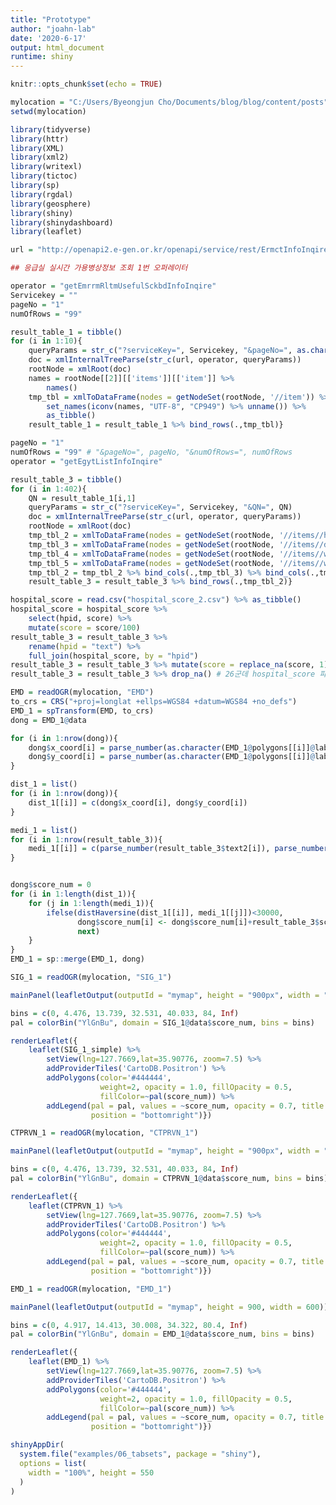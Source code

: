 ---
title: "Prototype"
author: "joahn-lab"
date: '2020-6-17'
output: html_document
runtime: shiny
---

```{r setup, include=FALSE}
knitr::opts_chunk$set(echo = TRUE)

mylocation = "C:/Users/Byeongjun Cho/Documents/blog/blog/content/posts"
setwd(mylocation)

library(tidyverse)
library(httr)
library(XML)
library(xml2)
library(writexl)
library(tictoc)
library(sp)
library(rgdal)
library(geosphere)
library(shiny)
library(shinydashboard)
library(leaflet)
```

```{r, eval=FALSE, echo=FALSE}
url = "http://openapi2.e-gen.or.kr/openapi/service/rest/ErmctInfoInqireService/"

## 응급실 실시간 가용병상정보 조회 1번 오퍼레이터

operator = "getEmrrmRltmUsefulSckbdInfoInqire"
Servicekey = ""
pageNo = "1"
numOfRows = "99"

result_table_1 = tibble()
for (i in 1:10){
    queryParams = str_c("?serviceKey=", Servicekey, "&pageNo=", as.character(i), "&numOfRows=", "50")
    doc = xmlInternalTreeParse(str_c(url, operator, queryParams))
    rootNode = xmlRoot(doc)
    names = rootNode[[2]][['items']][['item']] %>%
        names()
    tmp_tbl = xmlToDataFrame(nodes = getNodeSet(rootNode, '//item')) %>%
        set_names(iconv(names, "UTF-8", "CP949") %>% unname()) %>%
        as_tibble()
    result_table_1 = result_table_1 %>% bind_rows(.,tmp_tbl)}

pageNo = "1"
numOfRows = "99" # "&pageNo=", pageNo, "&numOfRows=", numOfRows
operator = "getEgytListInfoInqire"

result_table_3 = tibble()
for (i in 1:402){
    QN = result_table_1[i,1]
    queryParams = str_c("?serviceKey=", Servicekey, "&QN=", QN)
    doc = xmlInternalTreeParse(str_c(url, operator, queryParams))
    rootNode = xmlRoot(doc)
    tmp_tbl_2 = xmlToDataFrame(nodes = getNodeSet(rootNode, '//items//hpid')) %>% as_tibble(.name_repair = "unique")
    tmp_tbl_3 = xmlToDataFrame(nodes = getNodeSet(rootNode, '//items//dutyName')) %>% as_tibble(.name_repair = "unique")
    tmp_tbl_4 = xmlToDataFrame(nodes = getNodeSet(rootNode, '//items//wgs84Lon')) %>% as_tibble(.name_repair = "unique")
    tmp_tbl_5 = xmlToDataFrame(nodes = getNodeSet(rootNode, '//items//wgs84Lat')) %>% as_tibble(.name_repair = "unique")
    tmp_tbl_2 = tmp_tbl_2 %>% bind_cols(.,tmp_tbl_3) %>% bind_cols(.,tmp_tbl_4) %>% bind_cols(.,tmp_tbl_5)
    result_table_3 = result_table_3 %>% bind_rows(.,tmp_tbl_2)}

hospital_score = read.csv("hospital_score_2.csv") %>% as_tibble()
hospital_score = hospital_score %>% 
    select(hpid, score) %>%
    mutate(score = score/100)
result_table_3 = result_table_3 %>% 
    rename(hpid = "text") %>%
    full_join(hospital_score, by = "hpid")
result_table_3 = result_table_3 %>% mutate(score = replace_na(score, 1))
result_table_3 = result_table_3 %>% drop_na() # 26군데 hospital_score 파일에서 갑툭튀
```
```{r, eval=FALSE, echo=FALSE}
EMD = readOGR(mylocation, "EMD")
to_crs = CRS("+proj=longlat +ellps=WGS84 +datum=WGS84 +no_defs")
EMD_1 = spTransform(EMD, to_crs)
dong = EMD_1@data

for (i in 1:nrow(dong)){
    dong$x_coord[i] = parse_number(as.character(EMD_1@polygons[[i]]@labpt)[1])
    dong$y_coord[i] = parse_number(as.character(EMD_1@polygons[[i]]@labpt)[2])
}

dist_1 = list()
for (i in 1:nrow(dong)){
    dist_1[[i]] = c(dong$x_coord[i], dong$y_coord[i])
}

medi_1 = list()
for (i in 1:nrow(result_table_3)){
    medi_1[[i]] = c(parse_number(result_table_3$text2[i]), parse_number(result_table_3$text3[i]))
}


dong$score_num = 0
for (i in 1:length(dist_1)){
    for (j in 1:length(medi_1)){
        ifelse(distHaversine(dist_1[[i]], medi_1[[j]])<30000, 
               dong$score_num[i] <- dong$score_num[i]+result_table_3$score[j], 
               next)
    }
}
EMD_1 = sp::merge(EMD_1, dong)

SIG_1 = readOGR(mylocation, "SIG_1")

mainPanel(leafletOutput(outputId = "mymap", height = "900px", width = "125%"))

bins = c(0, 4.476, 13.739, 32.531, 40.033, 84, Inf)
pal = colorBin("YlGnBu", domain = SIG_1@data$score_num, bins = bins)

renderLeaflet({
    leaflet(SIG_1_simple) %>%
        setView(lng=127.7669,lat=35.90776, zoom=7.5) %>%
        addProviderTiles('CartoDB.Positron') %>%
        addPolygons(color='#444444', 
                    weight=2, opacity = 1.0, fillOpacity = 0.5, 
                    fillColor=~pal(score_num)) %>%
        addLegend(pal = pal, values = ~score_num, opacity = 0.7, title = NULL,
                  position = "bottomright")})
```

```{r eruptions, echo=FALSE}
CTPRVN_1 = readOGR(mylocation, "CTPRVN_1")

mainPanel(leafletOutput(outputId = "mymap", height = "900px", width = "125%"))

bins = c(0, 4.476, 13.739, 32.531, 40.033, 84, Inf)
pal = colorBin("YlGnBu", domain = CTPRVN_1@data$score_num, bins = bins)

renderLeaflet({
    leaflet(CTPRVN_1) %>%
        setView(lng=127.7669,lat=35.90776, zoom=7.5) %>%
        addProviderTiles('CartoDB.Positron') %>%
        addPolygons(color='#444444', 
                    weight=2, opacity = 1.0, fillOpacity = 0.5, 
                    fillColor=~pal(score_num)) %>%
        addLegend(pal = pal, values = ~score_num, opacity = 0.7, title = NULL,
                  position = "bottomright")})
```

```{r eruptions-1, eval=FALSE, echo=FALSE}
EMD_1 = readOGR(mylocation, "EMD_1")

mainPanel(leafletOutput(outputId = "mymap", height = 900, width = 600))

bins = c(0, 4.917, 14.413, 30.008, 34.322, 80.4, Inf)
pal = colorBin("YlGnBu", domain = EMD_1@data$score_num, bins = bins)

renderLeaflet({
    leaflet(EMD_1) %>%
        setView(lng=127.7669,lat=35.90776, zoom=7.5) %>%
        addProviderTiles('CartoDB.Positron') %>%
        addPolygons(color='#444444', 
                    weight=2, opacity = 1.0, fillOpacity = 0.5, 
                    fillColor=~pal(score_num)) %>%
        addLegend(pal = pal, values = ~score_num, opacity = 0.7, title = NULL,
                  position = "bottomright")})
```


```{r tabsets, eval=FALSE, echo=FALSE}
shinyAppDir(
  system.file("examples/06_tabsets", package = "shiny"),
  options = list(
    width = "100%", height = 550
  )
)
```
